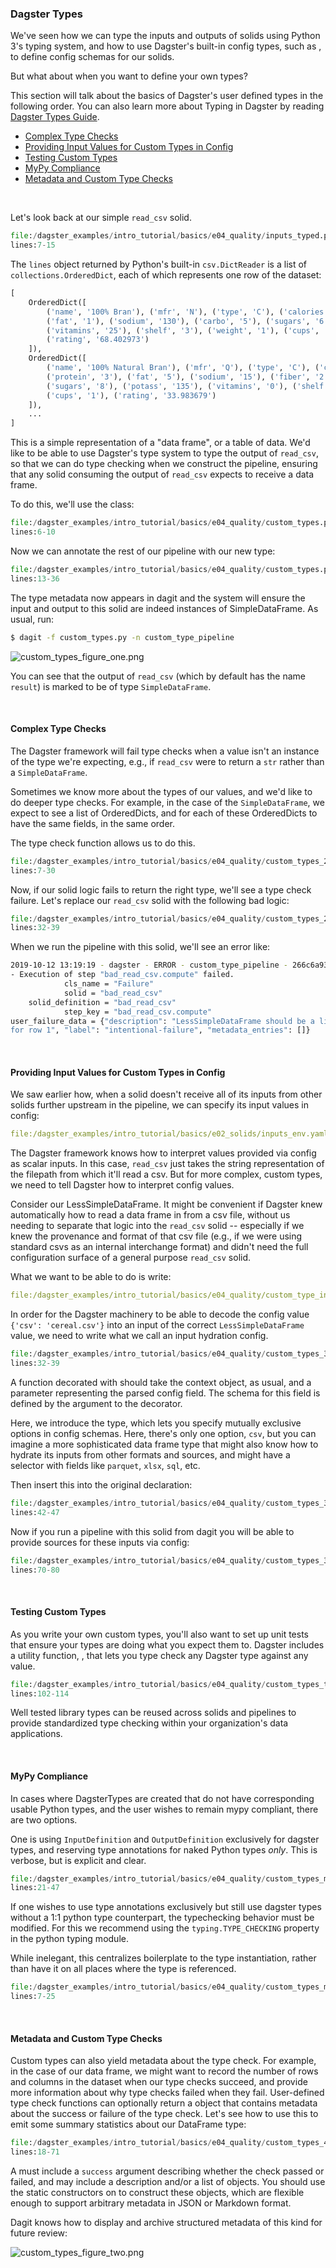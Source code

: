 
### Dagster Types

We've seen how we can type the inputs and outputs of solids using
Python 3's typing system, and how to use Dagster's built-in config
types, such as <PyObject module="dagster" object="String" displayText="dagster.String" />, to
define config schemas for our solids.

But what about when you want to define your own types?

This section will talk about the basics of Dagster's user defined types in the following order. You
can also learn more about Typing in Dagster by reading [Dagster Types Guide](/docs/learn/guides/dagster_types).

- [Complex Type Checks](#complex-type-checks)
- [Providing Input Values for Custom Types in Config](#providing-input-values-for-custom-types-in-config)
- [Testing Custom Types](#testing-custom-types)
- [MyPy Compliance](#mypy-compliance)
- [Metadata and Custom Type Checks](#Metadata-and-custom-type-checks)

<br />

Let's look back at our simple `read_csv` solid.

```python literalinclude showLines startLine=7 caption=inputs_typed.py
file:/dagster_examples/intro_tutorial/basics/e04_quality/inputs_typed.py
lines:7-15
```

The `lines` object returned by Python's built-in `csv.DictReader` is a
list of `collections.OrderedDict`, each of which represents one row of
the dataset:

```python
[
    OrderedDict([
        ('name', '100% Bran'), ('mfr', 'N'), ('type', 'C'), ('calories', '70'), ('protein', '4'),
        ('fat', '1'), ('sodium', '130'), ('carbo', '5'), ('sugars', '6'), ('potass', '280'),
        ('vitamins', '25'), ('shelf', '3'), ('weight', '1'), ('cups', '0.33'),
        ('rating', '68.402973')
    ]),
    OrderedDict([
        ('name', '100% Natural Bran'), ('mfr', 'Q'), ('type', 'C'), ('calories', '120'),
        ('protein', '3'), ('fat', '5'), ('sodium', '15'), ('fiber', '2'), ('carbo', '8'),
        ('sugars', '8'), ('potass', '135'), ('vitamins', '0'), ('shelf', '3'), ('weight', '1'),
        ('cups', '1'), ('rating', '33.983679')
    ]),
    ...
]
```

This is a simple representation of a "data frame", or a table of data.
We'd like to be able to use Dagster's type system to type the output
of `read_csv`, so that we can do type checking when we construct the
pipeline, ensuring that any solid consuming the output of `read_csv`
expects to receive a data frame.

To do this, we'll use the <PyObject module="dagster" object="DagsterType" displayText="DagsterType" /> class:

```python literalinclude  showLines startLine=6 caption=custom_types.py
file:/dagster_examples/intro_tutorial/basics/e04_quality/custom_types.py
lines:6-10
```

Now we can annotate the rest of our pipeline with our new type:

```python literalinclude showLines startLine=13 emphasize-lines=2,12 caption=custom_types.py
file:/dagster_examples/intro_tutorial/basics/e04_quality/custom_types.py
lines:13-36
```

The type metadata now appears in dagit and the system will ensure the
input and output to this solid are indeed instances of SimpleDataFrame.
As usual, run:

```bash
$ dagit -f custom_types.py -n custom_type_pipeline
```

![custom_types_figure_one.png](/assets/images/tutorial/custom_types_figure_one.png)

You can see that the output of `read_csv` (which by default has the name
`result`) is marked to be of type `SimpleDataFrame`.

<br />

#### Complex Type Checks

The Dagster framework will fail type checks when a value isn't an
instance of the type we're expecting, e.g., if `read_csv` were to
return a `str` rather than a `SimpleDataFrame`.

Sometimes we know more about the types of our values, and we'd like to
do deeper type checks. For example, in the case of the
`SimpleDataFrame`, we expect to see a list of OrderedDicts, and for each
of these OrderedDicts to have the same fields, in the same order.

The type check function allows us to do this.

```python literalinclude showLines startLine=7 emphasize-lines=1,21 caption=custom_types_2.py
file:/dagster_examples/intro_tutorial/basics/e04_quality/custom_types_2.py
lines:7-30
```

Now, if our solid logic fails to return the right type, we'll see a
type check failure. Let's replace our `read_csv` solid with the
following bad logic:

```python literalinclude showLines startLine=32 caption=custom_types_2.py
file:/dagster_examples/intro_tutorial/basics/e04_quality/custom_types_2.py
lines:32-39
```

When we run the pipeline with this solid, we'll see an error like:

```bash
2019-10-12 13:19:19 - dagster - ERROR - custom_type_pipeline - 266c6a93-75e2-46dc-8bd7-d684ce91d0d1 - STEP_FAILURE
- Execution of step "bad_read_csv.compute" failed.
            cls_name = "Failure"
            solid = "bad_read_csv"
    solid_definition = "bad_read_csv"
            step_key = "bad_read_csv.compute"
user_failure_data = {"description": "LessSimpleDataFrame should be a list of OrderedDicts, got <class 'str'>
for row 1", "label": "intentional-failure", "metadata_entries": []}
```

<br />

#### Providing Input Values for Custom Types in Config

We saw earlier how, when a solid doesn't receive all of its inputs from
other solids further upstream in the pipeline, we can specify its input
values in config:

```YAML literalinclude caption=inputs_env.yaml
file:/dagster_examples/intro_tutorial/basics/e02_solids/inputs_env.yaml
```

The Dagster framework knows how to interpret values provided via config
as scalar inputs. In this case, `read_csv` just takes the string
representation of the filepath from which it'll read a csv. But for
more complex, custom types, we need to tell Dagster how to interpret
config values.

Consider our LessSimpleDataFrame. It might be convenient if Dagster knew
automatically how to read a data frame in from a csv file, without us
needing to separate that logic into the `read_csv` solid -- especially
if we knew the provenance and format of that csv file (e.g., if we were
using standard csvs as an internal interchange format) and didn't need
the full configuration surface of a general purpose `read_csv` solid.

What we want to be able to do is write:

```YAML literalinclude caption=custom_type_input.yaml
file:/dagster_examples/intro_tutorial/basics/e04_quality/custom_type_input.yaml
```

In order for the Dagster machinery to be able to decode the config value
`{'csv': 'cereal.csv'}` into an input of the correct
`LessSimpleDataFrame` value, we need to write what we call an input
hydration config.

```python literalinclude showLines startLine=32 caption=custom_types_3.py
file:/dagster_examples/intro_tutorial/basics/e04_quality/custom_types_3.py
lines:32-39
```

A function decorated with <PyObject module="dagster" object="input_hydration_config" displayText="@input_hydration_config" /> should
take the context object, as usual, and a parameter
representing the parsed config field. The schema for this field is
defined by the argument to the <PyObject module="dagster" object="input_hydration_config" displayText="@input_hydration_config" /> decorator.

Here, we introduce the <PyObject module="dagster" object="Selector" /> type,
which lets you specify mutually exclusive options in config schemas.
Here, there's only one option, `csv`, but you can imagine a more
sophisticated data frame type that might also know how to hydrate its
inputs from other formats and sources, and might have a selector with
fields like `parquet`, `xlsx`, `sql`, etc.

Then insert this into the original declaration:

```python literalinclude showLines startLine=42 emphasize-lines=5 caption=custom_types_3.py
file:/dagster_examples/intro_tutorial/basics/e04_quality/custom_types_3.py
lines:42-47
```

Now if you run a pipeline with this solid from dagit you will be able to
provide sources for these inputs via config:

```python literalinclude showLines startLine=70 caption=custom_types_3.py
file:/dagster_examples/intro_tutorial/basics/e04_quality/custom_types_3.py
lines:70-80
```

<br />

#### Testing Custom Types

As you write your own custom types, you'll also want to set up unit
tests that ensure your types are doing what you expect them to. Dagster
includes a utility function, <PyObject module="dagster" object="check_dagster_type" />,
that lets you type check any Dagster type against any value.

```python literalinclude showLines startLine=102 caption=custom_types_test.py
file:/dagster_examples/intro_tutorial/basics/e04_quality/custom_types_test.py
lines:102-114
```

Well tested library types can be reused across solids and pipelines to
provide standardized type checking within your organization's data
applications.

<br />

#### MyPy Compliance

In cases where DagsterTypes are created that do not have corresponding
usable Python types, and the user wishes to remain mypy compliant, there
are two options.

One is using `InputDefinition` and `OutputDefinition` exclusively for
dagster types, and reserving type annotations for naked Python types
_only_. This is verbose, but is explicit and clear.

```python literalinclude showLines startLine=21 emphasize-lines=1-5,14-15 caption=custom_types_mypy_verbose.py
file:/dagster_examples/intro_tutorial/basics/e04_quality/custom_types_mypy_verbose.py
lines:21-47
```

If one wishes to use type annotations exclusively but still use dagster
types without a 1:1 python type counterpart, the typechecking behavior
must be modified. For this we recommend using the `typing.TYPE_CHECKING`
property in the python typing module.

While inelegant, this centralizes boilerplate to the type instantiation,
rather than have it on all places where the type is referenced.

```python literalinclude showLines startLine=7 emphasize-lines=1-8 caption=custom_types_mypy_typing_trick.py
file:/dagster_examples/intro_tutorial/basics/e04_quality/custom_types_mypy_typing_trick.py
lines:7-25
```

<br />

#### Metadata and Custom Type Checks

Custom types can also yield metadata about the type check. For example, in the
case of our data frame, we might want to record the number of rows and columns
in the dataset when our type checks succeed, and provide more information
about why type checks failed when they fail.
User-defined type check functions can optionally return a <PyObject module="dagster" object="TypeCheck" /> object
that contains metadata about the success or failure of the type check.
Let's see how to use this to emit some summary statistics about our DataFrame
type:

```python literalinclude showLines startLine=18 emphasize-lines=3-9,33-53 caption=custom_types_4.py
file:/dagster_examples/intro_tutorial/basics/e04_quality/custom_types_4.py
lines:18-71
```

A <PyObject module="dagster" object="TypeCheck" displayText="TypeCheck" /> must include a
`success` argument describing whether the check
passed or failed, and may include a description and/or a list of <PyObject module="dagster" object="EventMetadataEntry" /> objects.
You should use the static constructors on <PyObject module="dagster" object="EventMetadataEntry" /> to
construct these objects, which are flexible enough to support arbitrary metadata in JSON or Markdown format.

Dagit knows how to display and archive structured metadata of this kind for
future review:

![custom_types_figure_two.png](/assets/images/tutorial/custom_types_figure_two.png)
